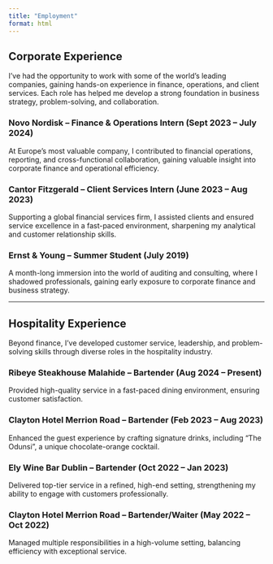 ```yaml
---
title: "Employment"
format: html
---
```




## Corporate Experience ##
I’ve had the opportunity to work with some of the world’s leading companies, gaining hands-on experience in finance, operations, and client services. Each role has helped me develop a strong foundation in business strategy, problem-solving, and collaboration.

### Novo Nordisk – Finance & Operations Intern (Sept 2023 – July 2024)
At Europe’s most valuable company, I contributed to financial operations, reporting, and cross-functional collaboration, gaining valuable insight into corporate finance and operational efficiency.

### Cantor Fitzgerald – Client Services Intern (June 2023 – Aug 2023)
Supporting a global financial services firm, I assisted clients and ensured service excellence in a fast-paced environment, sharpening my analytical and customer relationship skills.

### Ernst & Young – Summer Student (July 2019)
A month-long immersion into the world of auditing and consulting, where I shadowed professionals, gaining early exposure to corporate finance and business strategy.

---


## Hospitality Experience ##
Beyond finance, I’ve developed customer service, leadership, and problem-solving skills through diverse roles in the hospitality industry.

### Ribeye Steakhouse Malahide – Bartender (Aug 2024 – Present)
Provided high-quality service in a fast-paced dining environment, ensuring customer satisfaction.

### Clayton Hotel Merrion Road – Bartender (Feb 2023 – Aug 2023)
Enhanced the guest experience by crafting signature drinks, including "The Odunsi", a unique chocolate-orange cocktail.

### Ely Wine Bar Dublin – Bartender (Oct 2022 – Jan 2023)
Delivered top-tier service in a refined, high-end setting, strengthening my ability to engage with customers professionally.

### Clayton Hotel Merrion Road – Bartender/Waiter (May 2022 – Oct 2022)
Managed multiple responsibilities in a high-volume setting, balancing efficiency with exceptional service.